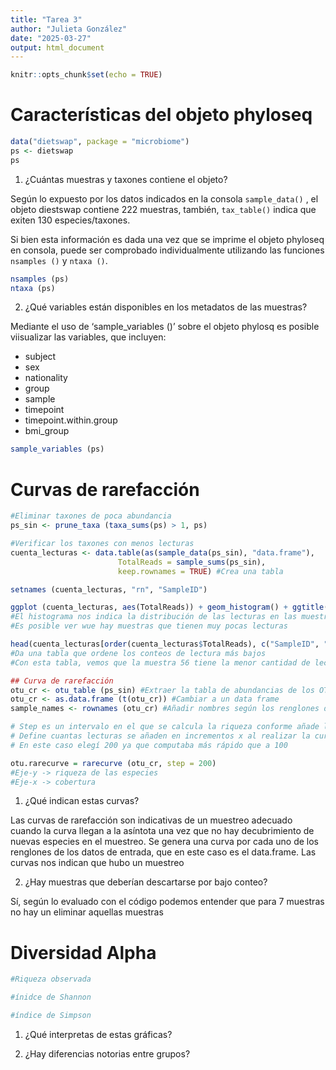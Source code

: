 ```yaml
---
title: "Tarea 3"
author: "Julieta González"
date: "2025-03-27"
output: html_document
---
```


```r
knitr::opts_chunk$set(echo = TRUE)
```

# Características del objeto phyloseq


```r
data("dietswap", package = "microbiome")
ps <- dietswap
ps

```

1. ¿Cuántas muestras y taxones contiene el objeto?

Según lo expuesto por los datos indicados en la consola `sample_data()` , el objeto diestswap contiene 222 muestras, también, `tax_table()` indica que exiten 130 especies/taxones.  

Si bien esta información es dada una vez que se imprime el objeto phyloseq en consola, puede ser comprobado individualmente utilizando las funciones `nsamples ()` y `ntaxa ()`. 

```r
nsamples (ps) 
ntaxa (ps) 

```


2. ¿Qué variables están disponibles en los metadatos de las muestras?

Mediante el uso de 'sample_variables ()' sobre el objeto phylosq es posible viisualizar las variables, que incluyen:

* subject
* sex            
* nationality
* group
* sample
* timepoint
* timepoint.within.group
* bmi_group

```r
sample_variables (ps)
```


# Curvas de rarefacción

```r
#Eliminar taxones de poca abundancia
ps_sin <- prune_taxa (taxa_sums(ps) > 1, ps) 

#Verificar los taxones con menos lecturas 
cuenta_lecturas <- data.table(as(sample_data(ps_sin), "data.frame"),
                        TotalReads = sample_sums(ps_sin), 
                        keep.rownames = TRUE) #Crea una tabla

setnames (cuenta_lecturas, "rn", "SampleID")

ggplot (cuenta_lecturas, aes(TotalReads)) + geom_histogram() + ggtitle("Cobertura Secuenciación")
#El histograma nos indica la distribución de las lecturas en las muestras
#Es posible ver wue hay muestras que tienen muy pocas lecturas

head(cuenta_lecturas[order(cuenta_lecturas$TotalReads), c("SampleID", "TotalReads")])
#Da una tabla que ordene los conteos de lectura más bajos
#Con esta tabla, vemos que la muestra 56 tiene la menor cantidad de lecturas con 1,776 lecturas

## Curva de rarefacción 
otu_cr <- otu_table (ps_sin) #Extraer la tabla de abundancias de los OTUs del objeto phyloseq
otu_cr <- as.data.frame (t(otu_cr)) #Cambiar a un data frame
sample_names <- rownames (otu_cr) #Añadir nombres según los renglones del data-frame

# Step es un intervalo en el que se calcula la riqueza conforme añade lecturas
# Define cuantas lecturas se añaden en incrementos x al realizar la curva
# En este caso elegí 200 ya que computaba más rápido que a 100

otu.rarecurve = rarecurve (otu_cr, step = 200)
#Eje-y -> riqueza de las especies
#Eje-x -> cobertura 


```

1. ¿Qué indican estas curvas?

Las curvas de rarefacción son indicativas de un muestreo adecuado cuando la curva llegan a la asíntota una vez que no hay decubrimiento de nuevas especies en el muestreo. Se genera una curva por cada uno de los renglones de los datos de entrada, que en este caso es el data.frame. 
Las curvas nos indican que hubo un muestreo 


2. ¿Hay muestras que deberían descartarse por bajo conteo?

Sí, según lo evaluado con el código 
podemos entender que para 7 muestras no hay un 
eliminar aquellas muestras



# Diversidad Alpha 
```r
#Riqueza observada 

#ínidce de Shannon 

#índice de Simpson


```

1. ¿Qué interpretas de estas gráficas?

2. ¿Hay diferencias notorias entre grupos?


